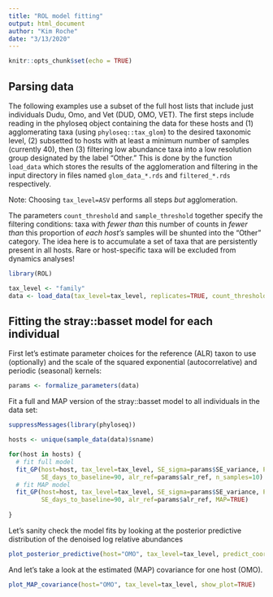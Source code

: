 ```yaml
---
title: "ROL model fitting"
output: html_document
author: "Kim Roche"
date: "3/13/2020"
---
```


```r
knitr::opts_chunk$set(echo = TRUE)
```

## Parsing data

The following examples use a subset of the full host lists that include just individuals Dudu, Omo, and Vet (DUD, OMO, VET). The first steps include reading in the phyloseq object containing the data for these hosts and (1) agglomerating taxa (using `phyloseq::tax_glom`) to the desired taxonomic level, (2) subsetted to hosts with at least a minimum number of samples (currently 40), then (3) filtering low abundance taxa into a low resolution group designated by the label "Other." This is done by the function `load_data` which stores the results of the agglomeration and filtering in the input directory in files named `glom_data_*.rds` and `filtered_*.rds` respectively.

Note: Choosing `tax_level=ASV` performs all steps *but* agglomeration.

The parameters `count_threshold` and `sample_threshold` together specify the filtering conditions: taxa with *fewer than* this number of counts in *fewer than* this proportion of *each host's* samples will be shunted into the "Other" category. The idea here is to accumulate a set of taxa that are persistently present in all hosts. Rare or host-specific taxa will be excluded from dynamics analyses!

```r
library(ROL)

tax_level <- "family"
data <- load_data(tax_level=tax_level, replicates=TRUE, count_threshold=5, sample_threshold=0.2)
```

## Fitting the stray::basset model for each individual

First let's estimate parameter choices for the reference (ALR) taxon to use (optionally) and the scale of the squared exponential (autocorrelative) and periodic (seasonal) kernels:

```r
params <- formalize_parameters(data)
```

Fit a full and MAP version of the stray::basset model to all individuals in the data set:

```r
suppressMessages(library(phyloseq))

hosts <- unique(sample_data(data)$sname)

for(host in hosts) {
  # fit full model
  fit_GP(host=host, tax_level=tax_level, SE_sigma=params$SE_variance, PER_sigma=params$PER_variance,
         SE_days_to_baseline=90, alr_ref=params$alr_ref, n_samples=10)
  # fit MAP model
  fit_GP(host=host, tax_level=tax_level, SE_sigma=params$SE_variance, PER_sigma=params$PER_variance,
         SE_days_to_baseline=90, alr_ref=params$alr_ref, MAP=TRUE)
  
}
```

Let's sanity check the model fits by looking at the posterior predictive distribution of the denoised log relative abundances

```r
plot_posterior_predictive(host="OMO", tax_level=tax_level, predict_coords=c(1,2), show_plot=TRUE)
```

And let's take a look at the estimated (MAP) covariance for one host (OMO).

```r
plot_MAP_covariance(host="OMO", tax_level=tax_level, show_plot=TRUE)
```